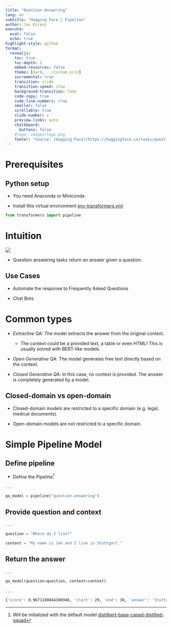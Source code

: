 ```yaml
---
title: "Question Answering"
lang: en
subtitle: "Hugging Face 🤗 Pipeline"
author: Jan Kirenz
execute:
  eval: false
  echo: true
highlight-style: github
format:
  revealjs: 
    toc: true
    toc-depth: 1
    embed-resources: false
    theme: [dark, ../custom.scss]  
    incremental: true
    transition: slide
    transition-speed: slow
    background-transition: fade
    code-copy: true
    code-line-numbers: true
    smaller: false
    scrollable: true
    slide-number: c
    preview-links: auto
    chalkboard: 
      buttons: false
    #logo: images/logo.png
    footer: "Source: [Hugging Face](https://huggingface.co/tasks/question-answering) | Jan Kirenz"
---
```



# Prerequisites

## Python setup

- You need Anaconda or Miniconda

- Install this virtual environment [env-transformers.yml](https://github.com/kirenz/environments) 


```python
from transformers import pipeline
```



# Intuition

![](images/qa.png)

- Question answering tasks return an answer given a question. 


## Use Cases


- Automate the response to Frequently Asked Questions

- Chat Bots


# Common types 

- *Extractive* QA: The model extracts the answer from the original context.
  - The context could be a provided text, a table or even HTML! This is usually solved with BERT-like models.

- *Open Generative* QA: The model generates free text directly based on the context. 

- *Closed Generative QA*: In this case, no context is provided. The answer is completely generated by a model.


## Closed-domain vs open-domain

- Closed-domain models are restricted to a specific domain (e.g. legal, medical documents).

- Open-domain models are not restricted to a specific domain.


# Simple Pipeline Model

## Define pipeline

- Define the Pipeline^[Will be initialized with the default model [distilbert-base-cased-distilled-squad](https://huggingface.co/docs/transformers/model_doc/distilbert)]

. . .

```python
qa_model = pipeline("question-answering")

```

## Provide question and context

. . .

```python

question = "Where do I live?"

context = "My name is Jan and I live in Stuttgart."

```

## Return the answer
. . .

```python

qa_model(question=question, context=context)

```

. . .

```bash
{'score': 0.9671180844306946, 'start': 29, 'end': 38, 'answer': 'Stuttgart'}

```

